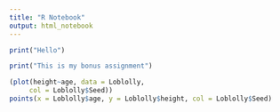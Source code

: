 ```yaml
---
title: "R Notebook"
output: html_notebook
---
```



```r
print("Hello")
```

```r
print("This is my bonus assignment")
```


```r
(plot(height~age, data = Loblolly, 
     col = Loblolly$Seed))
points(x = Loblolly$age, y = Loblolly$height, col = Loblolly$Seed)
```



